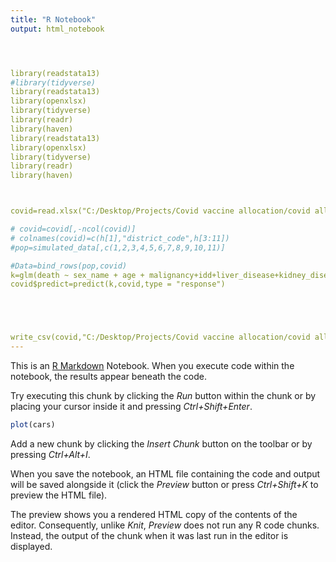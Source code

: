 ---
title: "R Notebook"
output: html_notebook




library(readstata13)
#library(tidyverse)
library(readstata13)
library(openxlsx)
library(tidyverse)
library(readr)
library(haven)
library(readstata13)
library(openxlsx)
library(tidyverse)
library(readr)
library(haven)



covid=read.xlsx("C:/Desktop/Projects/Covid vaccine allocation/covid allocation vaccine/covid.xlsx")

# covid=covid[,-ncol(covid)]
# colnames(covid)=c(h[1],"district_code",h[3:11])
#pop=simulated_data[,c(1,2,3,4,5,6,7,8,9,10,11)]

#Data=bind_rows(pop,covid)
k=glm(death ~ sex_name + age + malignancy+idd+liver_disease+kidney_disease+diabetes+cardiovascular, data = covid, family = binomial(link = "logit"))
covid$predict=predict(k,covid,type = "response")





write_csv(covid,"C:/Desktop/Projects/Covid vaccine allocation/covid allocation vaccine/predicted_data.csv")
---

This is an [R Markdown](http://rmarkdown.rstudio.com) Notebook. When you execute code within the notebook, the results appear beneath the code. 

Try executing this chunk by clicking the *Run* button within the chunk or by placing your cursor inside it and pressing *Ctrl+Shift+Enter*. 

```{r}
plot(cars)
```

Add a new chunk by clicking the *Insert Chunk* button on the toolbar or by pressing *Ctrl+Alt+I*.

When you save the notebook, an HTML file containing the code and output will be saved alongside it (click the *Preview* button or press *Ctrl+Shift+K* to preview the HTML file).

The preview shows you a rendered HTML copy of the contents of the editor. Consequently, unlike *Knit*, *Preview* does not run any R code chunks. Instead, the output of the chunk when it was last run in the editor is displayed.
